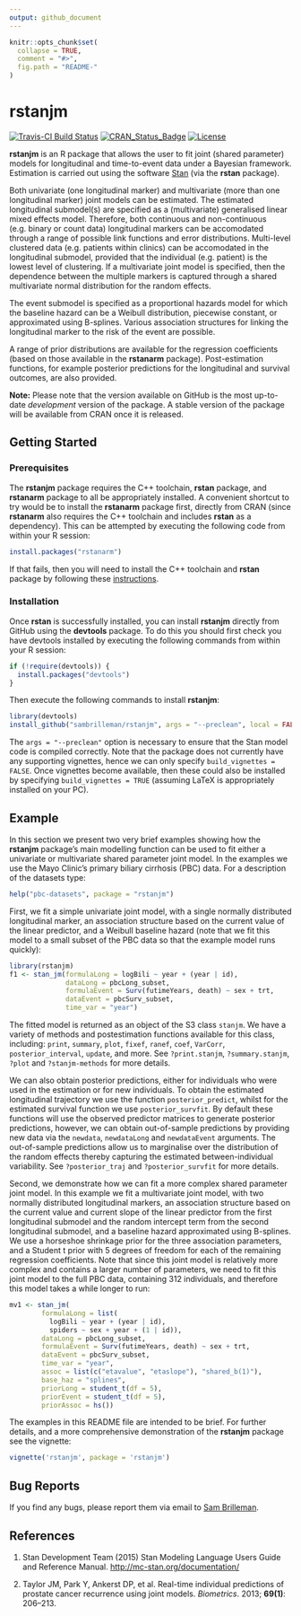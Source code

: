 ```yaml
---
output: github_document
---
```


<!-- README.md is generated from README.Rmd. Please edit that file -->

```r
knitr::opts_chunk$set(
  collapse = TRUE,
  comment = "#>",
  fig.path = "README-"
)
```

# rstanjm

[![Travis-CI Build Status](https://travis-ci.org/sambrilleman/rstanjm.svg?branch=master)](https://travis-ci.org/sambrilleman/rstanjm)
[![CRAN\_Status\_Badge](http://www.r-pkg.org/badges/version/rstanjm)](http://www.r-pkg.org/pkg/rstanjm) 
[![License](https://img.shields.io/badge/License-GPL%20%28%3E=%203%29-brightgreen.svg)](http://www.gnu.org/licenses/gpl-3.0.html)

**rstanjm** is an R package that allows the user to fit joint (shared parameter) models for longitudinal and time-to-event data under a Bayesian framework. Estimation is carried out using the software [Stan](http://mc-stan.org) (via the **rstan** package). 

Both univariate (one longitudinal marker) and multivariate (more than one longitudinal marker) joint models can be estimated. The estimated longitudinal submodel(s) are specified as a (multivariate) generalised linear mixed effects model. Therefore, both continuous and non-continuous (e.g. binary or count data) longitudinal markers can be accomodated through a range of possible link functions and error distributions. Multi-level clustered data (e.g. patients within clinics) can be accomodated in the longitudinal submodel, provided that the individual (e.g. patient) is the lowest level of clustering. If a multivariate joint model is specified, then the dependence between the multiple markers is captured through a shared multivariate normal distribution for the random effects. 

The event submodel is specified as a proportional hazards model for which the baseline hazard can be a Weibull distribution, piecewise constant, or approximated using B-splines. Various association structures for linking the longitudinal marker to the risk of the event are possible.

A range of prior distributions are available for the regression coefficients (based on those available in the **rstanarm** package). Post-estimation functions, for example posterior predictions for the longitudinal and survival outcomes, are also provided.

**Note:** Please note that the version available on GitHub is the most up-to-date *development* version of the package. A stable version of the package will be available from CRAN once it is released.

## Getting Started

### Prerequisites

The **rstanjm** package requires the C++ toolchain, **rstan** package, and **rstanarm** package to all be appropriately installed. A convenient shortcut to try would be to install the **rstanarm** package first, directly from CRAN (since **rstanarm** also requires the C++ toolchain and includes **rstan** as a dependency). This can be attempted by executing the following code from within your R session:

```r
install.packages("rstanarm")
```

If that fails, then you will need to install the C++ toolchain and **rstan** package by following these [instructions](https://github.com/stan-dev/rstan/wiki/RStan-Getting-Started). 

### Installation

Once **rstan** is successfully installed, you can install **rstanjm** directly from GitHub using the **devtools** package. To do this you should first check you have devtools installed by executing the following commands from within your R session:

```r
if (!require(devtools)) {
  install.packages("devtools")
}
```

Then execute the following commands to install **rstanjm**:

```r
library(devtools)
install_github("sambrilleman/rstanjm", args = "--preclean", local = FALSE, build_vignettes = FALSE)
```

The `args = "--preclean"` option is necessary to ensure that the Stan model code is compiled correctly. Note that the package does not currently have any supporting vignettes, hence we can only specify `build_vignettes = FALSE`. Once vignettes become available, then these could also be installed by specifying `build_vignettes = TRUE` (assuming LaTeX is appropriately installed on your PC).

## Example

In this section we present two very brief examples showing how the **rstanjm** package's main modelling function can be used to fit either a univariate or multivariate shared parameter joint model. In the examples we use the Mayo Clinic's primary biliary cirrhosis (PBC) data. For a description of the datasets type:

```r
help("pbc-datasets", package = "rstanjm")
```

First, we fit a simple univariate joint model, with a single normally distributed longitudinal marker, an association structure based on the current value of the linear predictor, and a Weibull baseline hazard (note that we fit this model to a small subset of the PBC data so that the example model runs quickly):

```r
library(rstanjm)
f1 <- stan_jm(formulaLong = logBili ~ year + (year | id), 
              dataLong = pbcLong_subset,
              formulaEvent = Surv(futimeYears, death) ~ sex + trt, 
              dataEvent = pbcSurv_subset,
              time_var = "year")
```

The fitted model is returned as an object of the S3 class `stanjm`. We have a variety of methods and postestimation functions available for this class, including: `print`, `summary`, `plot`, `fixef`, `ranef`, `coef`, `VarCorr`, `posterior_interval`, `update`, and more. See `?print.stanjm`, `?summary.stanjm`, `?plot` and `?stanjm-methods` for more details.

We can also obtain posterior predictions, either for individuals who were used in the estimation or for new individuals. To obtain the estimated longitudinal trajectory we use the function `posterior_predict`, whilst for the estimated survival function we use `posterior_survfit`. By default these functions will use the observed predictor matrices to generate posterior predictions, however, we can obtain out-of-sample predictions by providing new data via the `newdata`, `newdataLong` and `newdataEvent` arguments. The out-of-sample predictions allow us to marginalise over the distribution of the random effects thereby capturing the estimated between-individual variability. See `?posterior_traj` and `?posterior_survfit` for more details.

Second, we demonstrate how we can fit a more complex shared parameter joint model. In this example we fit a multivariate joint model, with two normally distributed longitudinal markers, an association structure based on the current value and current slope of the linear predictor from the first longitudinal submodel and the random intercept term from the second longitudinal submodel, and a baseline hazard approximated using B-splines. We use a horseshoe shrinkage prior for the three association parameters, and a Student t prior with 5 degrees of freedom for each of the remaining regression coefficients. Note that since this joint model is relatively more complex and contains a larger number of parameters, we need to fit this joint model to the full PBC data, containing 312 individuals, and therefore this model takes a while longer to run:

```r
mv1 <- stan_jm(
        formulaLong = list(
          logBili ~ year + (year | id), 
          spiders ~ sex + year + (1 | id)),
        dataLong = pbcLong_subset,
        formulaEvent = Surv(futimeYears, death) ~ sex + trt, 
        dataEvent = pbcSurv_subset,
        time_var = "year",
        assoc = list(c("etavalue", "etaslope"), "shared_b(1)"),
        base_haz = "splines",
        priorLong = student_t(df = 5),
        priorEvent = student_t(df = 5),
        priorAssoc = hs())
```

The examples in this README file are intended to be brief. For further details, and a more comprehensive demonstration of the **rstanjm** package see the vignette:

```r
vignette('rstanjm', package = 'rstanjm')
```

## Bug Reports

If you find any bugs, please report them via email to [Sam Brilleman](mailto:sam.brilleman@monash.edu).

## References

1. Stan Development Team (2015) Stan Modeling Language Users Guide and Reference Manual. [http://mc-stan.org/documentation/](http://mc-stan.org/documentation/)

2. Taylor JM, Park Y, Ankerst DP, et al. Real-time individual predictions of prostate cancer recurrence using joint models. *Biometrics*. 2013; **69(1)**: 206–213.
